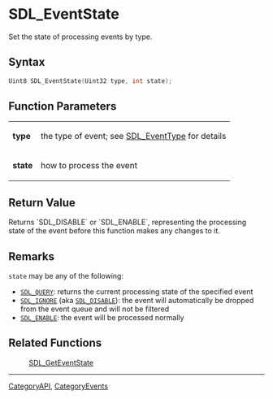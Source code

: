 = SDL_EventState =

Set the state of processing events by type.

== Syntax ==

<syntaxhighlight lang='c'>
Uint8 SDL_EventState(Uint32 type, int state);
</syntaxhighlight>

== Function Parameters ==

{|
|'''type'''
|the type of event; see [[SDL_EventType]] for details
|-
|'''state'''
|how to process the event
|}

== Return Value ==

Returns `SDL_DISABLE` or `SDL_ENABLE`, representing the processing state of
the event before this function makes any changes to it.

== Remarks ==

<code>state</code> may be any of the following:

* <code>[[SDL_QUERY]]</code>: returns the current processing state of the specified event
* <code>[[SDL_IGNORE]]</code> (aka <code>[[SDL_DISABLE]]</code>): the event will automatically be dropped from the event queue and will not be filtered
* <code>[[SDL_ENABLE]]</code>: the event will be processed normally

== Related Functions ==

:[[SDL_GetEventState]]

----
[[CategoryAPI]], [[CategoryEvents]]


